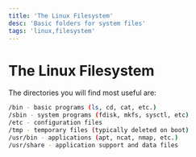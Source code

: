 ```yaml
---
title: 'The Linux Filesystem'
desc: 'Basic folders for system files'
tags: 'linux,filesystem'
---
```



# The Linux Filesystem

The directories you will find most useful are:

```bash
/bin - basic programs (ls, cd, cat, etc.)
/sbin - system programs (fdisk, mkfs, sysctl, etc)
/etc - configuration files
/tmp - temporary files (typically deleted on boot)
/usr/bin - applications (apt, ncat, nmap, etc.)
/usr/share - application support and data files
```